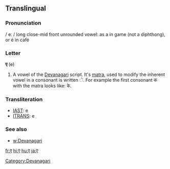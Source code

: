 ==Translingual==

===Pronunciation===
/ eː / long close-mid front unrounded vowel: as a in game (not a diphthong), or é in café 

===Letter===
'''ए''' (e)

# A vowel of the [[Devanagari]] script.  It's [[matra]], used to modify the inherent vowel in a consonant is written &#x0947;.  For example the first consonant क with the matra looks like: के.

===Transliteration===
*[[w:IAST|IAST]]: e
*[[w:ITRANS|ITRANS]]: e

===See also===
*[[w:Devanagari]]

[[Category:Devanagari]]

[[fr:ए]]
[[hi:ए]]
[[hu:ए]]
[[ja:ए]]